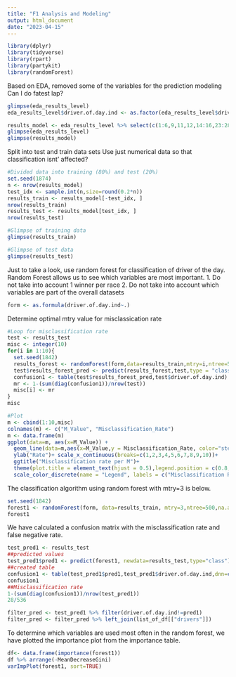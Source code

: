 ```yaml
---
title: "F1 Analysis and Modeling"
output: html_document
date: "2023-04-15"
---
```


```r
library(dplyr)
library(tidyverse)
library(rpart)
library(partykit)
library(randomForest)
```

Based on EDA, removed some of the variables for the prediction modeling
Can I do fatest lap?
```r
glimpse(eda_results_level)
eda_results_level$driver.of.day.ind <- as.factor(eda_results_level$driver.of.day.ind)
```

```r
results_model <- eda_results_level %>% select(c(1:6,9,11,12,14:16,23:28,32:35,40))
glimpse(eda_results_level)
glimpse(results_model)
```

Split into test and train data sets
Use just numerical data so that classification isnt' affected?
```r
#Divided data into training (80%) and test (20%)
set.seed(1874)
n <- nrow(results_model)
test_idx <- sample.int(n,size=round(0.2*n))
results_train <- results_model[-test_idx, ]
nrow(results_train)
results_test <- results_model[test_idx, ]
nrow(results_test)
```
```r
#Glimpse of training data
glimpse(results_train)
```
```r
#Glimpse of test data
glimpse(results_test)
```

Just to take a look, use random forest for classification of driver of the day. Random Forest allows us to see which variables are most important. 
1. Do not take into account 1 winner per race
2. Do not take into account which variables are part of the overall datasets 



```r
form <- as.formula(driver.of.day.ind~.)
```

Determine optimal mtry value for misclassication rate
```r
#Loop for misclassification rate
test <- results_test
misc <- integer(10)
for(i in 1:10){
  set.seed(1842)
  results_forest <- randomForest(form,data=results_train,mtry=i,ntree=500, na.action=na.roughfix)
  test$results_forest_pred <- predict(results_forest,test,type = "class")
  confusion1 <- table(test$results_forest_pred,test$driver.of.day.ind)
  mr <- 1-(sum(diag(confusion1))/nrow(test))
  misc[i] <- mr
}
misc
```
```r
#Plot
m <- cbind(1:10,misc)
colnames(m) <- c("M_Value", "Misclassification_Rate")
m <- data.frame(m)
ggplot(data=m, aes(x=M_Value)) + 
  geom_line(data=m,aes(x=M_Value,y = Misclassification_Rate, color="steelblue"), linetype="twodash") +  
  ylab("Rate")+ scale_x_continuous(breaks=c(1,2,3,4,5,6,7,8,9,10))+
  ggtitle("Misclassification rate per M")+
  theme(plot.title = element_text(hjust = 0.5),legend.position = c(0.8, 0.1)) + 
  scale_color_discrete(name = "Legend", labels = c("Misclassification Rate"))
```
The classification algorithm using random forest with mtry=3 is below.
```r
set.seed(1842)
forest1 <- randomForest(form, data=results_train, mtry=3,ntree=500,na.action=na.roughfix)
forest1
```

We have calculated a confusion matrix with the misclassification rate and false negative rate. 
```r
test_pred1 <- results_test
##predicted values
test_pred1$pred1 <- predict(forest1, newdata=results_test,type="class")
##created table
confusion1 <- table(test_pred1$pred1,test_pred1$driver.of.day.ind,dnn=c("predicted","actual"))
confusion1
##Misclassification rate
1-(sum(diag(confusion1))/nrow(test_pred1))
28/536
```

```r
filter_pred <- test_pred1 %>% filter(driver.of.day.ind!=pred1)
filter_pred <- filter_pred %>% left_join(list_of_df[["drivers"]])
```


To determine which variables are used most often in the random forest, we have plotted the importance plot from the importance table.
```r
df<- data.frame(importance(forest1))
df %>% arrange(-MeanDecreaseGini)
varImpPlot(forest1, sort=TRUE)
```


